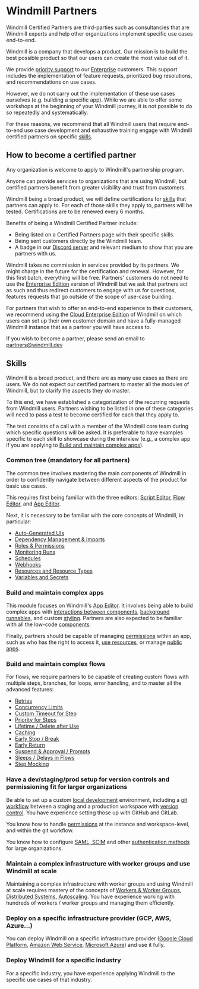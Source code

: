 
# Windmill Partners

Windmill Certified Partners are third-parties such as consultancies that are Windmill experts and help other organizations implement specific use cases end-to-end.

Windmill is a company that develops a product. Our mission is to build the best possible product so that our users can create the most value out of it.

We provide [priority support](../12_support_and_sla/index.mdx) to our [Enterprise](/pricing) customers. This support includes the implementation of feature requests, prioritized bug resolutions, and recommendations on use cases.

However, we do not carry out the implementation of these use cases ourselves (e.g. building a specific app). While we are able to offer some workshops at the beginning of your Windmill journey, it is not possible to do so repeatedly and systematically.

For these reasons, we recommend that all Windmill users that require end-to-end use case development and exhaustive training engage with Windmill certified partners on specific [skills](#skills).

## How to become a certified partner

Any organization is welcome to apply to Windmill's partnership program.

Anyone can provide services to organizations that are using Windmill, but certified partners benefit from greater visibility and trust from customers.

Windmill being a broad product, we will define certifications for [skills](#skills) that partners can apply to. For each of those skills they apply to, partners will be tested.
Certifications are to be renewed every 6 months.

Benefits of being a Windmill Certified Partner include:
- Being listed on a Certified Partners page with their specific skills.
- Being sent customers directly by the Windmill team.
- A badge in our [Discord server](https://discord.com/invite/V7PM2YHsPB) and relevant medium to show that you are partners with us.

Windmill takes no commission in services provided by its partners. We might charge in the future for the certification and renewal. However, for this first batch, everything will be free. Partners' customers do not need to use the [Enterprise Edition](/pricing) version of Windmill but we ask that partners act as such and thus redirect customers to engage with us for questions, features requests that go outside of the scope of use-case building.

For partners that wish to offer an end-to-end experience to their customers, we recommend using the [Cloud Enterprise Edition](/pricing) of Windmill on which users can set up their own customer domain and have a fully-managed Windmill instance that as a partner you will have access to.

If you wish to become a partner, please send an email to [partners@windmill.dev](mailto:partners@windmill.dev)

## Skills

Windmill is a broad product, and there are as many use cases as there are users. We do not expect our certified partners to master all the modules of Windmill, but to clarify the aspects they do master.

To this end, we have established a categorization of the recurring requests from Windmill users. Partners wishing to be listed in one of these categories will need to pass a test to become certified for each that they apply to.

The test consists of a call with a member of the Windmill core team during which specific questions will be asked. It is preferable to have examples specific to each skill to showcase during the interview (e.g., a complex app if you are applying to [Build and maintain complex apps](#build-and-maintain-complex-apps)).

### Common tree (mandatory for all partners)

The common tree involves mastering the main components of Windmill in order to confidently navigate between different aspects of the product for basic use cases.

This requires first being familiar with the three editors: [Script Editor](../../script_editor/index.mdx), [Flow Editor](../../flows/1_flow_editor.mdx), and [App Editor](../../apps/0_app_editor/index.mdx).

Next, it is necessary to be familiar with the core concepts of Windmill, in particular:
- [Auto-Generated UIs](../../core_concepts/6_auto_generated_uis/index.mdx)
- [Dependency Management & Imports](../../advanced/6_imports/index.mdx)
- [Roles & Permissions](../../core_concepts/16_roles_and_permissions/index.mdx)
- [Monitoring Runs](../../core_concepts/5_monitor_past_and_future_runs/index.mdx)
- [Schedules](../../core_concepts/1_scheduling/index.mdx)
- [Webhooks](../../core_concepts/4_webhooks/index.mdx)
- [Resources and Resource Types](../../core_concepts/3_resources_and_types/index.mdx)
- [Variables and Secrets](../../core_concepts/2_variables_and_secrets/index.mdx)

### Build and maintain complex apps

This module focuses on Windmill's [App Editor](../../apps/0_app_editor/index.mdx). It involves being able to build complex apps with [interactions between components](../../apps/2_connecting_components/index.mdx), [background runnables](../../apps/3_app-runnable-panel.mdx#background-runnables), and custom [styling](../../apps/4_app_configuration_settings/4_app_styling.mdx). Partners are also expected to be familiar with all the low-code [components](../../apps/4_app_configuration_settings/1_app_component_library.mdx).

Finally, partners should be capable of managing [permissions](../../core_concepts/16_roles_and_permissions/index.mdx) within an app, such as who has the right to access it, [use resources](../../apps/3_app-runnable-panel.mdx#static-resource-select-only--resources-from-users-allowed), or manage [public apps](../../apps/8_public_apps.mdx).

### Build and maintain complex flows

For flows, we require partners to be capable of creating custom flows with multiple steps, branches, for loops, error handling, and to master all the advanced features:
- [Retries](../../flows/14_retries.md)
- [Concurrency Limits](../../flows/6_concurrency_limit.mdx)
- [Custom Timeout for Step](../../flows/9_custom_timeout.md)
- [Priority for Steps](../../flows/20_priority.md)
- [Lifetime / Delete after Use](../../flows/21_lifetime.md)
- [Caching](../../flows/4_cache.mdx)
- [Early Stop / Break](../../flows/2_early_stop.md)
- [Early Return](../../flows/19_early_return.mdx)
- [Suspend & Approval / Prompts](../../flows/11_flow_approval.mdx)
- [Sleeps / Delays in Flows](../../flows/15_sleep.md)
- [Step Mocking](../../flows/5_step_mocking.md)

### Have a dev/staging/prod setup for version controls and permissioning fit for larger organizations

Be able to set up a custom [local development](../../advanced/4_local_development/index.mdx) environment, including a [git workflow](../../advanced/9_deploy_gh_gl/index.md) between a staging and a production workspace with [version control](../../advanced/13_version_control/index.mdx).
You have experience setting those up with GitHub and GitLab.

You know how to handle [permissions](../../core_concepts/16_roles_and_permissions/index.mdx) at the instance and workspace-level, and within the git workflow.

You know how to configure [SAML, SCIM](../14_saml_and_scim/index.md) and other [authentication methods](../../core_concepts/15_authentification/index.mdx) for large organizations.

### Maintain a complex infrastructure with worker groups and use Windmill at scale

Maintaining a complex infrastructure with worker groups and using Windmill at scale requires mastery of the concepts of [Workers & Worker Groups](../../core_concepts/9_worker_groups/index.mdx), [Distributed Systems](https://en.wikipedia.org/wiki/Distributed_computing), [Autoscaling](https://en.wikipedia.org/wiki/Autoscaling).
You have experience working with hundreds of workers / worker groups and managing them efficiently.

### Deploy on a specific infrastructure provider (GCP, AWS, Azure...)

You can deploy Windmill on a specific infrastructure provider ([Google Cloud Platform](https://cloud.google.com/), [Amazon Web Service](https://aws.amazon.com/), [Microsoft Azure](https://azure.microsoft.com/en-us)) and use it fully.

### Deploy Windmill for a specific industry

For a specific industry, you have experience applying Windmill to the specific use cases of that industry.